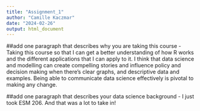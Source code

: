 ```yaml
---
title: "Assignment_1"
author: "Camille Kaczmar"
date: "2024-02-26"
output: html_document
---
```


##add one paragraph that describes why you are taking this course
- Taking this course so that I can get a better understanding of how R works and the different applications that I can apply to it. I think that data science and modelling can create compelling stories and influence policy and decision making when there's clear graphs, and descriptive data and examples. Being able to communicate data science effectively is pivotal to making any change. 

##add one paragraph that describes your data science background
- I just took ESM 206. And that was a lot to take in! 
